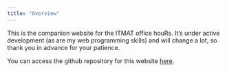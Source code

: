 ```yaml
---
title: "Overview"
---
```


This is the companion website for the ITMAT office houRs. It's under active
development (as are my web programming skills) and will change a lot, so thank
you in advance for your patience.

You can access the github repository for this website [here](https://github.com/itmat/ITMAT_office_houRs/tree/website).
